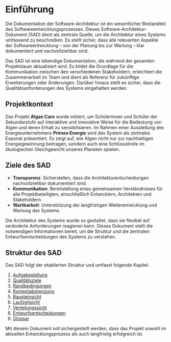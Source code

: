 # Einführung

Die Dokumentation der Software-Architektur ist ein wesentlicher Bestandteil des Softwareentwicklungsprozesses. Dieses Software-Architektur-Dokument (SAD) dient als zentrale Quelle, um die Architektur eines Systems umfassend zu beschreiben. Es stellt sicher, dass alle relevanten Aspekte der Softwareentwicklung – von der Planung bis zur Wartung – klar dokumentiert und nachvollziehbar sind.

Das SAD ist eine lebendige Dokumentation, die während der gesamten Projektdauer aktualisiert wird. Es bildet die Grundlage für die Kommunikation zwischen den verschiedenen Stakeholdern, erleichtert die Zusammenarbeit im Team und dient als Referenz für zukünftige Erweiterungen oder Änderungen. Darüber hinaus stellt es sicher, dass die Qualitätsanforderungen des Systems eingehalten werden.

## Projektkontext
Das Projekt **Algae Care** wurde initiiert, um Schülerinnen und Schüler der Sekundarstufe auf interaktive und innovative Weise für die Bedeutung von Algen und deren Erhalt zu sensibilisieren. Im Rahmen einer Ausstellung des Energieunternehmens **Primeo Energie** wird das System als zentrales Exponat präsentiert. Es zeigt auf, wie Algen nicht nur zur nachhaltigen Energiegewinnung beitragen, sondern auch eine Schlüsselrolle im ökologischen Gleichgewicht unseres Planeten spielen.

## Ziele des SAD
- **Transparenz**: Sicherstellen, dass die Architekturentscheidungen nachvollziehbar dokumentiert sind.
- **Kommunikation**: Bereitstellung eines gemeinsamen Verständnisses für alle Projektbeteiligten, einschließlich Entwicklern, Architekten und Stakeholdern.
- **Wartbarkeit**: Unterstützung der langfristigen Weiterentwicklung und Wartung des Systems.

Die Architektur des Systems wurde so gestaltet, dass sie flexibel auf veränderte Anforderungen reagieren kann. Dieses Dokument stellt die notwendigen Informationen bereit, um die Struktur und die zentralen Entwurfsentscheidungen des Systems zu verstehen.

## Struktur des SAD
Das SAD folgt der etablierten Struktur und umfasst folgende Kapitel:
1. [Aufgabestellung](/sad/aufgabestellung)
2. [Qualitätsziele](/sad/qualitaetsziele)
3. [Randbedingungen](/sad/randbedingungen)
4. [Kontextabgrenzung](/sad/kontextabgrenzung)
5. [Bausteinsicht](/sad/bausteinsicht)
6. [Laufzeitsicht](/sad/laufzeitsicht)
7. [Verteilungssicht](/sad/verteilungssicht)
8. [Entwurfsentscheidungen](/sad/entwurfsentscheidungen)
9. [Glossar](/sad/begriffe)

Mit diesem Dokument soll sichergestellt werden, dass das Projekt sowohl im aktuellen Entwicklungsprozess als auch langfristig erfolgreich ist.